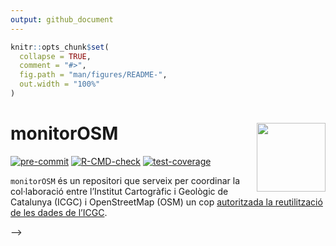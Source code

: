 ```yaml
---
output: github_document
---
```


<!-- README.md is generated from README.Rmd. Please edit that file -->

```r
knitr::opts_chunk$set(
  collapse = TRUE,
  comment = "#>",
  fig.path = "man/figures/README-",
  out.width = "100%"
)
```

# monitorOSM <img src="man/figures/icgc-osm_logo.png" align="right" height="110/"/>

<!-- badges: start -->
[![pre-commit](https://github.com/OSM-Catalan/monitorOSM/actions/workflows/pre-commit.yaml/badge.svg)](https://github.com/OSM-Catalan/monitorOSM/actions/workflows/pre-commit.yaml)
[![R-CMD-check](https://github.com/OSM-Catalan/monitorOSM/actions/workflows/R-CMD-check.yaml/badge.svg)](https://github.com/OSM-Catalan/monitorOSM/actions/workflows/R-CMD-check.yaml)
[![test-coverage](https://github.com/OSM-Catalan/monitorOSM/actions/workflows/test-coverage.yaml/badge.svg)](https://github.com/OSM-Catalan/monitorOSM/actions/workflows/test-coverage.yaml)
<!-- badges: end -->

`monitorOSM` és un repositori que serveix per coordinar la col·laboració entre
l'Institut Cartogràfic i Geològic de Catalunya (ICGC) i OpenStreetMap (OSM) un
cop [autoritzada la reutilització de les dades de l'ICGC](https://wiki.openstreetmap.org/wiki/File:20230109_CartaObertaICGC-OSM_SIGNADA.pdf).


<!-- ## Instal·lació -->

<!-- Podeu instal·lar la versió en desenvolupament del paquet d'R des de  -->
<!-- [GitHub](https://github.com/) amb: -->

<!-- ``` r -->
<!-- # install.packages("devtools") -->
<!-- devtools::install_github("OSM-Catalan/monitorOSM") -->
<!-- ``` -->

<!-- ## Exemples -->

<!-- <!-- https://github.com/HanOostdijk/HOQCwfs/blob/main/README.Rmd --> -->
<!-- This is a basic example which shows you how to solve a common problem: -->

<!-- ``` r -->
<!-- library(monitorOSM) -->
<!-- library(osmdata) -->
<!-- library(sf) -->
<!-- library(mapview) -->

<!-- ## basic example code -->
<!-- osm<- st_as_sf(osm_icgc, coords=c("osm_center_lon", "osm_center_lat"), remove=FALSE, -->
<!--                crs="+proj=longlat +datum=WGS84 +no_defs") -->

<!-- icgc<- st_as_sf(osm_icgc, coords=c("UTMX_ETRS89", "UTMY_ETRS89"), remove=FALSE, -->
<!--                 crs=st_crs("EPSG:25831")) # ETRS89 UTM fus 31 Nord https://epsg.io/25831 -->
<!-- icgc<- st_transform(icgc, crs = st_crs(osm)) -->

<!-- zona<- opq_osm_id(id="6020306", type="relation") |> osmdata_sf() -->
<!-- osm<- st_crop(osm, zona$osm_multipolygons) -->
<!-- icgc<- st_crop(icgc, zona$osm_multipolygons) -->

<!-- mapa<- mapview(list(osm, icgc), col.regions=list("green","orange"), col=list("green","orange")) -->
<!-- ``` -->

<!-- ![Topònims OSM i ICGC](man/figures/toponimia_osm-icgc.png) -->
